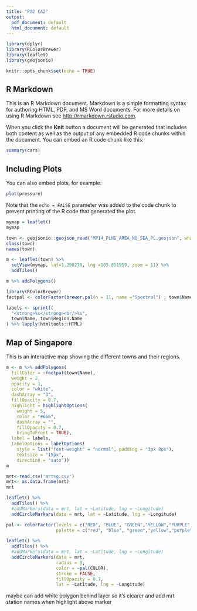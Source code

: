 ```yaml
---
title: "PA2 CA2"
output:
  pdf_document: default
  html_document: default
---
```

```r
library(dplyr)
library(RColorBrewer)
library(leaflet)
library(geojsonio)
```

```r
knitr::opts_chunk$set(echo = TRUE)
```

## R Markdown

This is an R Markdown document. Markdown is a simple formatting syntax for authoring HTML, PDF, and MS Word documents. For more details on using R Markdown see <http://rmarkdown.rstudio.com>.

When you click the **Knit** button a document will be generated that includes both content as well as the output of any embedded R code chunks within the document. You can embed an R code chunk like this:

```r
summary(cars)
```

## Including Plots

You can also embed plots, for example:

```r
plot(pressure)
```

Note that the `echo = FALSE` parameter was added to the code chunk to prevent printing of the R code that generated the plot.

```r
mymap = leaflet()
mymap

town <- geojsonio::geojson_read("MP14_PLNG_AREA_NO_SEA_PL.geojson", what = "sp")
class(town)
names(town)

m <- leaflet(town) %>%
  setView(mymap, lat=1.290270, lng =103.851959, zoom = 11) %>%
  addTiles()

m %>% addPolygons()

library(RColorBrewer)
factpal <- colorFactor(brewer.pal(n = 11, name ="Spectral") , town$Name)

labels <- sprintf(
  "<strong>%s</strong><br/>%s",
  town$Name, town$Region.Name
) %>% lapply(htmltools::HTML)
```

## Map of Singapore
This is an interactive map showing the different towns and their regions.
```r
m <- m %>% addPolygons(
  fillColor = ~factpal(town$Name),
  weight = 2,
  opacity = 1,
  color = "white",
  dashArray = "3",
  fillOpacity = 0.7,
  highlight = highlightOptions(
    weight = 5,
    color = "#666",
    dashArray = "",
    fillOpacity = 0.7,
    bringToFront = TRUE),
  label = labels,
  labelOptions = labelOptions(
    style = list("font-weight" = "normal", padding = "3px 8px"),
    textsize = "15px",
    direction = "auto"))
m
```

```r
mrt<-read.csv("mrtsg.csv")
mrt<- as.data.frame(mrt)
mrt

leaflet() %>%
  addTiles() %>%
  #addMarkers(data = mrt, lat = ~Latitude, lng = ~Longitude)
  addCircleMarkers(data = mrt, lat = ~Latitude, lng = ~Longitude)

pal <- colorFactor(levels = c("RED", "BLUE", "GREEN","YELLOW","PURPLE","BROWN","GREY"),
                   palette = c("red", "blue", "green","yellow","purple","brown","grey"))
```


```r

leaflet() %>%
  addTiles() %>%
  #addMarkers(data = mrt, lat = ~Latitude, lng = ~Longitude)
  addCircleMarkers(data = mrt, 
                   radius = 8, 
                   color = ~pal(COLOR),
                   stroke = FALSE, 
                   fillOpacity = 0.7, 
                   lat = ~Latitude, lng = ~Longitude)
```
maybe can add white polygon behind layer so it's clearer
and add mrt station names when highlight above marker